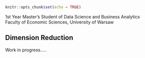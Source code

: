 ```r
knitr::opts_chunk$set(echo = TRUE)
```

1st Year Master's Student of Data Science and Business Analytics \
Faculty of Economic Sciences, University of Warsaw

## Dimension Reduction

Work in progress.....